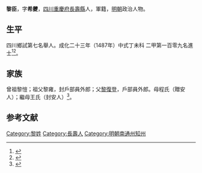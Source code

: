 {{明清人物信息框
| 姓名 = 黎臣
| 原名 =
| 圖片名稱= 
| 圖片大小 =
| 圖片說明 = 
| 最高職務 =
| 國家 = 大明 
| 爵位 =
| 籍貫 = [[四川|四川]][[重慶府|重慶府]][[長壽縣|長壽縣]]
| 族裔 = 
| 字號 = 
| 諡號 =
| 出生日期 = 閏九月初十日
| 出生地點 =
| 逝世日期 = 卒年不詳 
| 逝世地點 =
| 墓葬 =
| 配偶 = 李氏余氏
| 親屬 = 
| 出身 =
* 成化二十三年丁未科進士出身
| 經歷 =
| 著作 = 
}}
'''黎臣'''{{BD|1453年||？年||}}，字'''希虁'''，[[四川|四川]][[重慶府|重慶府]][[長壽縣|長壽縣]]人，軍籍，[[明朝|明朝]]政治人物。

== 生平 ==
四川鄉試第七名舉人。成化二十三年（1487年）中式丁未科<!---會試第一百八十六名--->二甲第一百零九名進士<ref>{{Cite book|title=《[[皇明贡举考|皇明贡举考]]》卷五|last=（明）[[张朝瑞|张朝瑞]]|first=|publisher=《续修四库全书》史部第828册|year=|isbn=|location=|pages=}}</ref><ref>{{Cite book|title=贡举志五种 上|last=鲁小俊，江俊伟著|first=|publisher=武汉：武汉大学出版社|year=2009|isbn=978-7-307-07043-1|location=|pages=256-258}}</ref>。

== 家族 ==
曾祖黎愷；祖父黎雍，封戶部員外郎；父[[黎復登|黎復登]]，戶部員外郎。母程氏（贈安人）；繼母王氏（封安人）<ref>{{Cite book|title=天一阁藏明代科举录选刊 登科录 点校本|last=龚延明主编|first=|publisher=宁波出版社|year=2016|isbn=978-7-5526-2320-8|location=宁波|pages=|quote=《天一閣藏明代科舉錄選刊.登科錄》之《成化二十三年進士登科錄》}}</ref>。

==参考文献==
{{reflist}}

{{成化二十三年丁未科殿試金榜}}

{{Authority control}}

{{DEFAULTSORT:}}
[[Category:黎姓|Category:黎姓]]
[[Category:長壽人|Category:長壽人]]
[[Category:明朝南通州知州|Category:明朝南通州知州]]